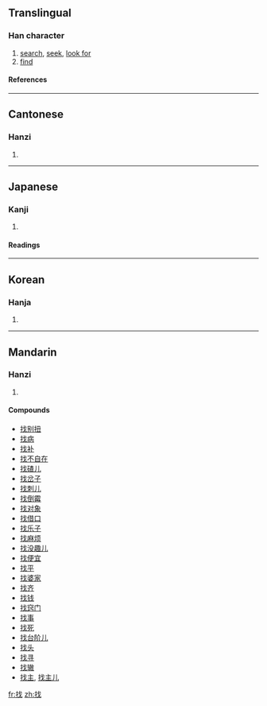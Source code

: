 ==Translingual==
===Han character===
{{Han char|rn=64|rad=手|as=04|sn=7|four=5305<sub>0</sub>|canj=手戈 (QI)}}
# [[search]], [[seek]], [[look for]]
# [[find]]
====References====
{{Han ref|kx=0419.180|dkj=11851|dj=0766.100|hdz=31835.040|uh=627E|ud=25214|bh=A7E4|bd=42980}}
----
==Cantonese==
===Hanzi===
{{yue-hanzi|jyut=|y=jaau2}}
# {{defn|Cantonese}}
----
==Japanese==
===Kanji===
{{ja-kanji|grade=|rs=手04}}
# {{defn|Japanese}} 
====Readings====
{{ja-readings|on=[[か]] (ka), [[げ]] (ge), [[そう]] (sō)|kun=[[さおさす]] (saosasu), [[たずねる]] (tazuneru)}}
----
==Korean==
===Hanja===
{{ko-hanja|hangeul=조|eumhun=|rv=jo|mr=cho|y=co}}
# {{defn|Korean}}
----
==Mandarin==
===Hanzi===
{{cmn-hanzi|pin=[[zhǎo]] ([[zhao3]]), [[zhěng]] ([[zheng3]])|wg=chao<sup>3</sup>, cheng<sup>3</sup>}}
# {{defn|Mandarin}}

====Compounds====
*[[找别扭]]
*[[找病]]
*[[找补]]
*[[找不自在]]
*[[找碴儿]]
*[[找岔子]]
*[[找刺儿]]
*[[找倒霉]]
*[[找对象]]
*[[找借口]]
*[[找乐子]]
*[[找麻烦]]
*[[找没趣儿]]
*[[找便宜]]
*[[找平]]
*[[找婆家]]
*[[找齐]]
*[[找钱]]
*[[找窍门]]
*[[找事]]
*[[找死]]
*[[找台阶儿]]
*[[找头]]
*[[找寻]]
*[[找辙]]
*[[找主]], [[找主儿]]

[[fr:找]]
[[zh:找]]